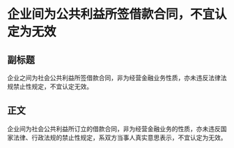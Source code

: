 # 企业间为公共利益所签借款合同，不宜认定为无效
## 副标题
企业之间为社会公共利益所签借款合同，非为经营金融业务性质，亦未违反法律法规禁止性规定，不宜认定无效。
## 正文
企业间为社会公共利益所订立的借款合同，非为经营金融业务的性质，亦未违反国家法律、行政法规的禁止性规定，系双方当事人真实意思表示，不宜认定为无效。